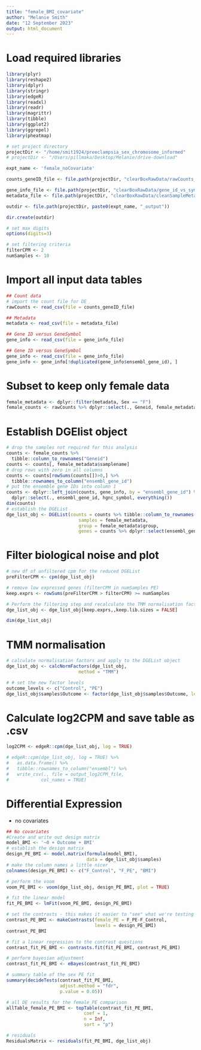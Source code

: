 ```yaml
---
title: "female_BMI_covariate"
author: "Melanie Smith"
date: "12 September 2023"
output: html_document
---
```

# Load required libraries
```r
library(plyr)
library(reshape2)
library(dplyr)
library(stringr)
library(edgeR)
library(readxl)
library(readr)
library(magrittr)
library(tibble)
library(ggplot2)
library(ggrepel)
library(pheatmap)

# set project directory
projectDir <- "/home/smit1924/preeclampsia_sex_chromosome_informed"
# projectDir <- "/Users/pillmaka/Desktop/Melanie/drive-download"

expt_name <- 'female_noCovariate'

counts_geneID_file <- file.path(projectDir, "clearBoxRawData/rawCounts_melanie_v2.0.3.csv")

gene_info_file <- file.path(projectDir, "clearBoxRawData/gene_id_vs_symbol.csv")
metadata_file <- file.path(projectDir, "clearBoxRawData/cleanSampleMetadata.csv")

outdir <- file.path(projectDir, paste0(expt_name, "_output"))

dir.create(outdir)

# set max digits
options(digits=3)

# set filtering criteria
filterCPM <- 2
numSamples <- 10

```

# Import all input data tables
```r
## Count data
# import the count file for DE
rawCounts <- read_csv(file = counts_geneID_file)

## Metadata
metadata <- read_csv(file = metadata_file)

## Gene ID versus GeneSymbol
gene_info <- read_csv(file = gene_info_file)

## Gene ID versus GeneSymbol
gene_info <- read_csv(file = gene_info_file)
gene_info <- gene_info[!duplicated(gene_info$ensembl_gene_id), ]
```

# Subset to keep only female data
```r
female_metadata <- dplyr::filter(metadata, Sex == "F")
female_counts <- rawCounts %>% dplyr::select(., Geneid, female_metadata$samplename)
```

# Establish DGElist object
```r
# drop the samples not required for this analysis
counts <- female_counts %>%
  tibble::column_to_rownames("Geneid")
counts <- counts[, female_metadata$samplename]
# drop rows with zero in all columns
counts <- counts[rowSums(counts[])>0,] %>%
  tibble::rownames_to_column("ensembl_gene_id")
# put the ensemble gene IDs into column 1
counts <- dplyr::left_join(counts, gene_info, by = "ensembl_gene_id") %>%
  dplyr::select(., ensembl_gene_id, hgnc_symbol, everything())
dim(counts)
# establish the DGEList
dge_list_obj <- DGEList(counts = counts %>% tibble::column_to_rownames("ensembl_gene_id") %>% dplyr::select(., -hgnc_symbol),
                           samples = female_metadata,
                           group = female_metadata$group,
                           genes = counts %>% dplyr::select(ensembl_gene_id, hgnc_symbol))

```

# Filter biological noise and plot
```r

# new df of unfiltered cpm for the reduced DGEList
preFilterCPM <- cpm(dge_list_obj)

# remove low expressed genes (filterCPM in numSamples PE)
keep.exprs <- rowSums(preFilterCPM > filterCPM) >= numSamples

# Perform the filtering step and recalculate the TMM normalisation factors for each library.
dge_list_obj <- dge_list_obj[keep.exprs,,keep.lib.sizes = FALSE]

dim(dge_list_obj)

```

# TMM normalisation
```r
# calculate normalisation factors and apply to the DGEList object
dge_list_obj <- calcNormFactors(dge_list_obj,
                           method = "TMM")

# # set the new factor levels
outcome_levels <- c("Control", "PE")
dge_list_obj$samples$Outcome <- factor(dge_list_obj$samples$Outcome, levels=outcome_levels)
```

# Calculate log2CPM and save table as .csv

```r
log2CPM <- edgeR::cpm(dge_list_obj, log = TRUE)

# edgeR::cpm(dge_list_obj, log = TRUE) %>%
#   as.data.frame() %>%
#   tibble::rownames_to_column("ensembl") %>%
#   write_csv(., file = output_log2CPM_file,
#            col_names = TRUE)

```

# Differential Expression
- no covariates  
  
```r
## No covariates
#Create and write out design matrix
model_BMI <- '~0 + Outcome + BMI'
# establish the design matrix
design_PE_BMI <- model.matrix(formula(model_BMI),
                              data = dge_list_obj$samples)
# make the column names a little nicer
colnames(design_PE_BMI) <- c("F_Control", "F_PE", "BMI")
```

```r
# perform the voom
voom_PE_BMI <- voom(dge_list_obj, design_PE_BMI, plot = TRUE)

# fit the linear model
fit_PE_BMI <- lmFit(voom_PE_BMI, design_PE_BMI)
```

```r
# set the contrasts - this makes it easier to "see" what we're testing
contrast_PE_BMI <- makeContrasts(female_PE = F_PE-F_Control,
                                 levels = design_PE_BMI)
contrast_PE_BMI

# fit a linear regression to the contrast questions
contrast_fit_PE_BMI <- contrasts.fit(fit_PE_BMI, contrast_PE_BMI)

# perform bayesian adjustment
contrast_fit_PE_BMI <- eBayes(contrast_fit_PE_BMI)
```

```r
# summary table of the sex PE fit
summary(decideTests(contrast_fit_PE_BMI,
                    adjust.method = "fdr",
                    p.value = 0.05))

# all DE results for the female_PE comparison
allTable_female_PE_BMI <- topTable(contrast_fit_PE_BMI,
                             coef = 1,
                             n = Inf,
                             sort = "p")
```

```r
# residuals
ResidualsMatrix <- residuals(fit_PE_BMI, dge_list_obj)

```